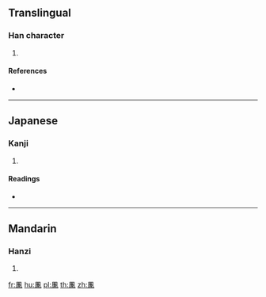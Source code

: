 ==Translingual==

===Han character===
{{Han char|rn=16|rad=几|as=10|sn=12|four=|canj=HNTXC|ids=⿵𠘨兼}}

# {{defn|Han|sort=几10}}

====References====
* {{Han ref|kx=0134.330|dkj=01792|hdz=10278.140|uh=51F2|ud=20978}}

----

==Japanese==

===Kanji===
{{ja-kanji|grade=|rs=几10}}

# {{defn|lang=ja|sort=几10}}

====Readings====
* {{ja-readings|on=[[かん]] (kan), [[けん]] (ken)|kun=}}

----

==Mandarin==

===Hanzi===
{{cmn-hanzi|pin=[[gān]] ([[gan1]])|wg=kan<sup>1</sup>}}

# {{defn|lang=cmn|sort=几10}}

[[fr:凲]]
[[hu:凲]]
[[pl:凲]]
[[th:凲]]
[[zh:凲]]